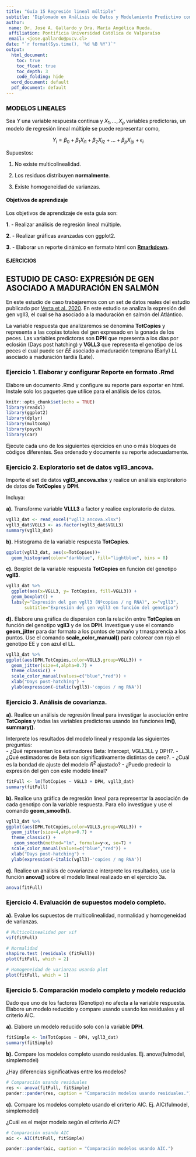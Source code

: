```yaml
---
title: "Guía 15 Regresión lineal múltiple"
subtitle: 'Diplomado en Análisis de Datos y Modelamiento Predictivo con Aprendizaje Automático para la Acuicultura.'
author:
 name: Dr. José A. Gallardo y Dra. María Angélica Rueda.
 affiliation: Pontificia Universidad Católica de Valparaíso
 email: <jose.gallardo@pucv.cl>
date: "`r format(Sys.time(), '%d %B %Y')`"
output:
  html_document:
    toc: true
    toc_float: true
    toc_depth: 3
    code_folding: hide
  word_document: default
  pdf_document: default
---
```


<style>
#TOC {
  color: black;
  font-familiy: Calibri;
  font-size: 14px;
  border-color: #708090; 
}
body {
   color: black;
   font-familiy: Calibri;
}

pre {
  color: black;
  background-color: #F8F8FF;
}
# header {
  color: #800000;
  font-familiy: Calibri;
  background-color: #F5F5F5;
  opacity: 0.8;
  font-size: 16px;
}
</style>

### MODELOS LINEALES

Sea $Y$ una variable respuesta continua y $X_1,…,X_p$ variables predictoras, un modelo de regresión lineal múltiple se puede representar como,
 
$$Y_{i} = \beta_{0} + \beta_{1} X_{i1} + \beta_{2} X_{i2} + ... + \beta_{p} X_{ip} + \epsilon_{i}$$

Supuestos:

1) No existe multicolinealidad.

2) Los residuos distribuyen **normalmente**.

3) Existe homogeneidad de varianzas.


#### **Objetivos de aprendizaje**

Los objetivos de aprendizaje de esta guía son:

**1**. - Realizar análisis de regresión lineal múltiple.

**2**. - Realizar gráficas avanzadas con ggplot2. 

**3**. - Elaborar un reporte dinámico en formato html con **[Rmarkdown](https://rmarkdown.rstudio.com/)**.

#### EJERCICIOS

## ESTUDIO DE CASO: EXPRESIÓN DE GEN ASOCIADO A MADURACIÓN EN SALMÓN

En este estudio de caso trabajaremos con un set de datos reales del estudio publicado por [Verta et al. 2020](https://doi.org/10.1371/journal.pgen.1009055). En este estudio se analiza la expresión del gen vgll3, el cual se ha asociado a la maduración en salmón del Atlántico.

La variable respuesta que analizaremos se denomina **TotCopies** y representa a las copias totales del gen expresado en la gonada de los peces. Las variables predictoras son **DPH** que representa a los días por eclosión (Days post hatching) y **VGLL3** que representa el genotipo de los peces el cual puede ser *EE* asociado a maduración temprana (Early) *LL* asociado a maduración tardía (Late). 

### **Ejercicio 1.** Elaborar y configurar Reporte en formato .Rmd

Elabore un documento .Rmd y configure su reporte para exportar en html. Instale solo los paquetes que utilice para el análisis de los datos.

```r
knitr::opts_chunk$set(echo = TRUE)
library(readxl)
library(ggplot2)
library(dplyr)
library(multcomp)
library(psych)
library(car)
```

Ejecute cada uno de los siguientes ejercicios en uno o más bloques de códigos diferentes. Sea ordenado y documente su reporte adecuadamente.

### **Ejercicio 2.** Exploratorio set de datos vgll3_ancova.

Importe el set de datos **vgll3_ancova.xlsx** y realice un análisis exploratorio de datos de **TotCopies** y **DPH**. 

Incluya: 

**a).** Transforme variable **VLLL3** a factor y realice exploratorio de datos.

```r

vgll3_dat <- read_excel("vgll3_ancova.xlsx")
vgll3_dat$VGLL3 <- as.factor(vgll3_dat$VGLL3)
summary(vgll3_dat)
```

**b).** Histograma de la variable respuesta **TotCopies**.

```r

ggplot(vgll3_dat, aes(x=TotCopies))+
  geom_histogram(color="darkblue", fill="lightblue", bins = 8)

```


**c).** Boxplot de la variable respuesta **TotCopies** en función del genotipo **vgll3**.

```r
vgll3_dat %>%
  ggplot(aes(x=VGLL3, y= TotCopies, fill=VGLL3)) +
  geom_boxplot() +
  labs(y="Expresión del gen vgll3 (Nºcopias / ng RNA)", x="vgll3", 
       subtitle="Expresión del gen vgll3 en función del genotipo")
```

**d).** Elabore una gráfica de dispersion con la relación entre **TotCopies** en función del genotipo **vgll3** y de los **DPH**. Investigue y use el comando **geom_jitter** para dar formato a los puntos de tamaño y trnasparencia a los puntos. Use el comando **scale_color_manual()** para colorear con rojo el genotipo EE y con azul el LL.

```r

vgll3_dat %>%
ggplot(aes(DPH,TotCopies,color=VGLL3,group=VGLL3)) +
  geom_jitter(size=4,alpha=0.7) +
  theme_classic() + 
  scale_color_manual(values=c("blue","red")) + 
  xlab("Days post-hatching") + 
  ylab(expression(~italic(vgll3)~'copies / ng RNA'))
```


### **Ejercicio 3.** Análisis de covarianza.

**a).** Realice un análisis de regresión lineal para investigar la asociación entre **TotCopies** y todas las variables predictoras usando las funciones **lm()**, **summary()**. 

Interprete los resultados del modelo lineal y responda las siguientes preguntas:   
- ¿Qué representan los estimadores Beta: Intercept, VGLL3LL y DPH?. 
- ¿Qué estimadores de Beta son significativamente distintas de cero?. 
- ¿Cuál es la bondad de ajuste del modelo $R^2$ ajustado? 
- ¿Puedo predecir la expresión del gen con este modelo lineal?

```r

fitFull <- lm(TotCopies ~ VGLL3 + DPH, vgll3_dat)
summary(fitFull)

```

**b).** Realice una gráfica de regresión lineal para representar la asociación de cada genotipo con la variable respuesta. Para ello investigue y use el comando **geom_smooth()**. 

```r
vgll3_dat %>%
ggplot(aes(DPH,TotCopies,color=VGLL3,group=VGLL3)) +
  geom_jitter(size=4,alpha=0.7) +
  theme_classic() + 
   geom_smooth(method="lm", formula=y~x, se=T) +
  scale_color_manual(values=c("blue","red")) + 
  xlab("Days post-hatching") + 
  ylab(expression(~italic(vgll3)~'copies / ng RNA'))
```

**c).** Realice un análisis de covarianza e interprete los resultados, use la función **anova()** sobre el modelo lineal realizado en el ejercicio 3a.

```r
anova(fitFull)
```

### **Ejercicio 4.** Evaluación de supuestos modelo completo.

**a).** Evalue los supuestos de multicolinealidad, normalidad y homogeneidad de varianzas.

```r
# Multicolinealidad por vif
vif(fitFull)

# Normalidad
shapiro.test (residuals (fitFull))
plot(fitFull, which = 2)

# Homogeneidad de varianzas usando plot
plot(fitFull, which = 1)

```

### **Ejercicio 5.** Comparación modelo completo y modelo reducido

Dado que uno de los factores (Genotipo) no afecta a la variable respuesta. Elabore un modelo reducido y compare usando usando los residuales y el criterio AIC. 

**a).** Elabore un modelo reducido solo con la variable **DPH**.

```r
fitSimple <- lm(TotCopies ~ DPH, vgll3_dat)
summary(fitSimple)
```

**b).** Compare los modelos completo usando residuales.
Ej. anova(fulmodel, simplemodel)

¿Hay diferencias significativas entre los modelos?

```r
# Comparación usando residuales
res <- anova(fitFull, fitSimple)
pander::pander(res, caption = "Comparación modelos usando residuales.")

```

**c).** Compare los modelos completo usando el crirterio AIC.
Ej. AIC(fulmodel, simplemodel)

¿Cuál es el mejor modelo según el criterio AIC?

```r
# Comparación usando AIC
aic <- AIC(fitFull, fitSimple)

pander::pander(aic, caption = "Comparación modelos usando AIC.")
```

